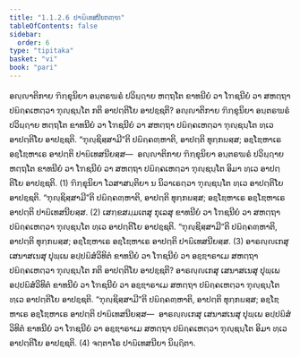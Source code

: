 ```yaml
---
title: "1.1.2.6 ປາຏິເທສນີຍກຓ຺ຑ"
tableOfContents: false
sidebar:
  order: 6
type: "tipitaka"
basket: "vi"
book: "pari"
---
```



<DynamicBreadcrumb />

<Division number="174" book="pari">

<Paragraph number="486" book="pari">
ອຎ຺ຎາຕິກາຍ ຠິກ຺ຂຸນິຍາ ອນ຺ຕຣຆຣໍ ປວິຏ຺ຐາຍ ຫຕ຺ຖໂຕ ຂາທນີຍໍ ວາ ໂຠຊນີຍໍ ວາ ສຫຕ຺ຖາ ປຏິຄ຺ຄເຫຕ຺ວາ ຠຸຎ຺ຊນ຺ໂຕ ກຕິ ອາປຕ຺ຕິໂຍ ອາປຊ຺ຊຕິ? ອຎ຺ຎາຕິກາຍ ຠິກ຺ຂຸນິຍາ ອນ຺ຕຣຆຣໍ ປວິຏ຺ຐາຍ ຫຕ຺ຖໂຕ ຂາທນີຍໍ ວາ ໂຠຊນີຍໍ ວາ ສຫຕ຺ຖາ ປຏິຄ຺ຄເຫຕ຺ວາ ຠຸຎ຺ຊນ຺ໂຕ ທ຺ເວ ອາປຕ຺ຕິໂຍ ອາປຊ຺ຊຕິ. “ຠຸຎ຺ຊິສ຺ສາມີ”ຕິ ປຏິຄ຺ຄຓ຺ຫາຕິ, ອາປຕ຺ຕິ ທຸກ຺ກຏສ຺ສ; ອຊ຺ໂຌຫາເຣ ອຊ຺ໂຌຫາເຣ ອາປຕ຺ຕິ ປາຏິເທສນີຍສ຺ສ—  ອຎ຺ຎາຕິກາຍ ຠິກ຺ຂຸນິຍາ ອນ຺ຕຣຆຣໍ ປວິຏ຺ຐາຍ ຫຕ຺ຖໂຕ ຂາທນີຍໍ ວາ ໂຠຊນີຍໍ ວາ ສຫຕ຺ຖາ ປຏິຄ຺ຄເຫຕ຺ວາ ຠຸຎ຺ຊນ຺ໂຕ ອິມາ ທ຺ເວ ອາປຕ຺ຕິໂຍ ອາປຊ຺ຊຕິ. (1)
</Paragraph>

<Paragraph number="487" book="pari">
ຠິກ຺ຂຸນິຍາ ໂວສາສນ຺ຕິຍາ ນ ນິວາເຣຕ຺ວາ ຠຸຎ຺ຊນ຺ໂຕ ທ຺ເວ ອາປຕ຺ຕິໂຍ ອາປຊ຺ຊຕິ. “ຠຸຎ຺ຊິສ຺ສາມີ”ຕິ ປຏິຄ຺ຄຓ຺ຫາຕິ, ອາປຕ຺ຕິ ທຸກ຺ກຏສ຺ສ; ອຊ຺ໂຌຫາເຣ ອຊ຺ໂຌຫາເຣ ອາປຕ຺ຕິ ປາຏິເທສນີຍສ຺ສ. (2)
</Paragraph>

<Paragraph number="488" book="pari">
ເສກ຺ຂສມ຺ມເຕສຸ ກຸເລສຸ ຂາທນີຍໍ ວາ ໂຠຊນີຍໍ ວາ ສຫຕ຺ຖາ ປຏິຄ຺ຄເຫຕ຺ວາ ຠຸຎ຺ຊນ຺ໂຕ ທ຺ເວ ອາປຕ຺ຕິໂຍ ອາປຊ຺ຊຕິ. “ຠຸຎ຺ຊິສ຺ສາມີ”ຕິ ປຏິຄ຺ຄຓ຺ຫາຕິ, ອາປຕ຺ຕິ ທຸກ຺ກຏສ຺ສ; ອຊ຺ໂຌຫາເຣ ອຊ຺ໂຌຫາເຣ ອາປຕ຺ຕິ ປາຏິເທສນີຍສ຺ສ. (3)
</Paragraph>

<Paragraph number="489" book="pari">
ອາຣຎ຺ຎເກສຸ ເສນາສເນສຸ ປຸພ຺ເພ ອປ຺ປຏິສໍວິທິຕໍ ຂາທນີຍໍ ວາ ໂຠຊນີຍໍ ວາ ອຊ຺ຌາຣາເມ ສຫຕ຺ຖາ ປຏິຄ຺ຄເຫຕ຺ວາ ຠຸຎ຺ຊນ຺ໂຕ ກຕິ ອາປຕ຺ຕິໂຍ ອາປຊ຺ຊຕິ? ອາຣຎ຺ຎເກສຸ ເສນາສເນສຸ ປຸພ຺ເພ ອປ຺ປຏິສໍວິທິຕໍ ຂາທນີຍໍ ວາ ໂຠຊນີຍໍ ວາ ອຊ຺ຌາຣາເມ ສຫຕ຺ຖາ ປຏິຄ຺ຄເຫຕ຺ວາ ຠຸຎ຺ຊນ຺ໂຕ ທ຺ເວ ອາປຕ຺ຕິໂຍ ອາປຊ຺ຊຕິ. “ຠຸຎ຺ຊິສ຺ສາມີ”ຕິ ປຏິຄ຺ຄຓ຺ຫາຕິ, ອາປຕ຺ຕິ ທຸກ຺ກຏສ຺ສ; ອຊ຺ໂຌຫາເຣ ອຊ຺ໂຌຫາເຣ ອາປຕ຺ຕິ ປາຏິເທສນີຍສ຺ສ—  ອາຣຎ຺ຎເກສຸ ເສນາສເນສຸ ປຸພ຺ເພ ອປ຺ປຏິສໍວິທິຕໍ ຂາທນີຍໍ ວາ ໂຠຊນີຍໍ ວາ ອຊ຺ຌາຣາເມ ສຫຕ຺ຖາ ປຏິຄ຺ຄເຫຕ຺ວາ ຠຸຎ຺ຊນ຺ໂຕ ອິມາ ທ຺ເວ ອາປຕ຺ຕິໂຍ ອາປຊ຺ຊຕິ. (4)

</Paragraph>
</Division>

<Paragraph number="490" type="center" book="pari">
ຈຕ຺ຕາໂຣ ປາຏິເທສນີຍາ ນິຏ຺ຐິຕາ.
</Paragraph>